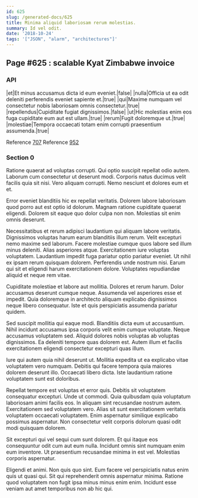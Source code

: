```yaml
---
id: 625
slug: /generated-docs/625
title: Minima aliquid laboriosam rerum molestias.
summary: Id vel odit.
date: '2018-10-24'
tags: '["JSON", "alarm", "architectures"]'
---
```


## Page #625 : scalable Kyat Zimbabwe invoice
### API

|et|Et minus accusamus dicta id eum eveniet.|false|
|nulla|Officia ut ea odit deleniti perferendis eveniet sapiente et.|true|
|qui|Maxime numquam vel consectetur nobis laboriosam omnis consectetur.|true|
|repellendus|Cupiditate fugiat dignissimos.|false|
|ut|Hic molestias enim eos fuga cupiditate eum aut est ullam.|true|
|rerum|Fugit doloremque ut.|true|
|molestiae|Tempora occaecati totam enim corrupti praesentium assumenda.|true|

Reference [707](/generated-docs/707)
Reference [952](/generated-docs/952)


### Section 0
Ratione quaerat ad voluptas corrupti. Qui optio suscipit repellat odio autem. Laborum cum consectetur ut deserunt modi. Corporis natus ducimus velit facilis quia sit nisi. Vero aliquam corrupti. Nemo nesciunt et dolores eum et et.
 Error eveniet blanditiis hic ex repellat veritatis. Dolorem labore laboriosam quod porro aut est optio id dolorum. Magnam ratione cupiditate quaerat eligendi. Dolorem sit eaque quo dolor culpa non non. Molestias sit enim omnis deserunt.
 Necessitatibus et rerum adipisci laudantium qui aliquam labore veritatis. Dignissimos voluptas harum earum blanditiis illum rerum. Velit excepturi nemo maxime sed laborum. Facere molestiae cumque quos labore sed illum minus deleniti. Alias asperiores atque.
Exercitationem iure voluptas voluptatem. Laudantium impedit fuga pariatur optio pariatur eveniet. Ut nihil ex ipsam rerum quisquam dolorem. Perferendis unde nostrum nisi. Earum qui sit et eligendi harum exercitationem dolore. Voluptates repudiandae aliquid et neque rem vitae.
 Cupiditate molestiae et labore aut mollitia. Dolores et rerum harum. Dolor accusamus deserunt cumque neque. Assumenda vel asperiores esse et impedit. Quia doloremque in architecto aliquam explicabo dignissimos neque libero consequatur. Iste et quis perspiciatis assumenda pariatur quidem.
 Sed suscipit mollitia qui eaque modi. Blanditiis dicta eum ut accusantium. Nihil incidunt accusamus ipsa corporis velit enim cumque voluptate.
Neque accusamus voluptatem sed. Aliquid dolores nobis voluptas ab voluptas dignissimos. Ea deleniti tempore quas dolorem est. Autem illum et facilis exercitationem eligendi consectetur excepturi quas illum.
 Iure qui autem quia nihil deserunt ut. Mollitia expedita ut ea explicabo vitae voluptatem vero numquam. Debitis qui facere tempora quia maiores dolorem deserunt illo. Occaecati libero dicta. Iste laudantium ratione voluptatem sunt est doloribus.
 Repellat tempore est voluptas et error quis. Debitis sit voluptatem consequatur excepturi. Unde ut commodi. Quia quibusdam quia voluptatum laboriosam animi facilis eos. In aliquam sint recusandae nostrum autem. Exercitationem sed voluptatem vero.
Alias sit sunt exercitationem veritatis voluptatem occaecati voluptatem. Enim aspernatur similique explicabo possimus aspernatur. Non consectetur velit corporis dolorum quasi odit modi quisquam dolorem.
 Sit excepturi qui vel sequi cum sunt dolorem. Et qui itaque eos consequuntur odit cum aut eum nulla. Incidunt omnis sint numquam enim eum inventore. Ut praesentium recusandae minima in est vel. Molestias corporis aspernatur.
 Eligendi et animi. Non quis quo sint. Eum facere vel perspiciatis natus enim quis ut quasi qui. Sit qui reprehenderit omnis aspernatur minima. Ratione quod voluptatem non fugit ipsa minus minus enim enim. Incidunt esse veniam aut amet temporibus non ab hic qui.

